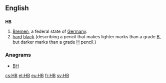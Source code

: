 {{also|hb}}
==English==
==={{abbreviation}}===
'''HB'''
# [[Bremen]], a federal state of [[Germany]].
# [[hard]] [[black]] (describing a pencil that makes lighter marks than a grade [[B]], but darker marks than a grade [[H]] pencil.)

===Anagrams===
* [[BH#English|BH]]

[[cs:HB]]
[[et:HB]]
[[eu:HB]]
[[fr:HB]]
[[sv:HB]]